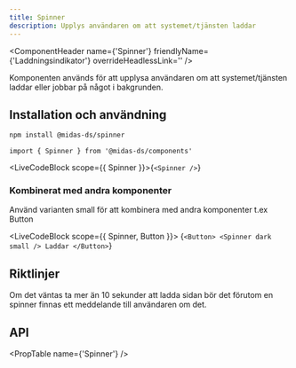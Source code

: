 ```yaml
---
title: Spinner
description: Upplys användaren om att systemet/tjänsten laddar
---
```



<ComponentHeader
  name={'Spinner'}
  friendlyName={'Laddningsindikator'}
  overrideHeadlessLink=''
/>

Komponenten används för att upplysa användaren om att systemet/tjänsten laddar eller jobbar på något i bakgrunden.

## Installation och användning

```bash npm2yarn
npm install @midas-ds/spinner
```

```tsx
import { Spinner } from '@midas-ds/components'
```

<LiveCodeBlock scope={{ Spinner }}>{`<Spinner />`}</LiveCodeBlock>

### Kombinerat med andra komponenter

Använd varianten small för att kombinera med andra komponenter t.ex Button

<LiveCodeBlock scope={{ Spinner, Button }}>
  {`<Button>
  <Spinner
    dark
    small
  />
  Laddar
</Button>`}
</LiveCodeBlock>

## Riktlinjer

Om det väntas ta mer än 10 sekunder att ladda sidan bör det förutom en spinner finnas ett meddelande till användaren om det.

## API

<PropTable name={'Spinner'} />
